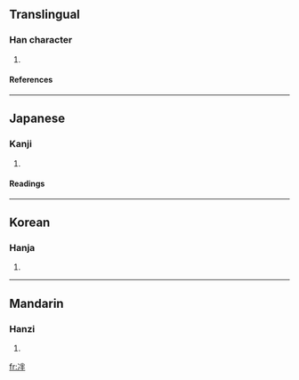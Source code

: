 ==Translingual==
===Han character===
{{Han char|rad=冫|as=05|sn=7|four=|canj=戈一火手 (IMFQ)}}
# {{defn|Han}}
====References====
{{Han ref|kx=0132.020|dkj=01623|dj=0295.040|hdz=10296.030|uh=51B8|ud=20920}}
----
==Japanese==
===Kanji===
{{ja-kanji|grade=|rs=冫05}}
# {{defn|Japanese}}
====Readings====
{{ja-readings|on=[[はん]] (han)|kun=[[とける]] (tokeru)}}
----
==Korean==
===Hanja===
{{ko-hanja|hangeul=반|rv=ban|mr=pan}}
# {{defn|Korean}}
----
==Mandarin==
===Hanzi===
{{cmn-hanzi|pin=[[pàn]] (pan4)|wg=p'an<sup>4</sup>}}
# {{defn|Mandarin}}

[[fr:冸]]